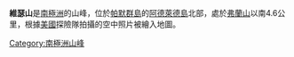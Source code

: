 {{coord|66|45|S|67|44|W|display=title}}

'''維瑟山'''是[[南極洲|南極洲]]的山峰，位於[[帕默群島|帕默群島]]的[[阿德萊德島|阿德萊德島]]北部，處於[[弗蘭山|弗蘭山]]以南4.6公里，根據[[美國|美國]]探險隊拍攝的空中照片被繪入地圖。

{{DEFAULTSORT:Visser Hill}}
[[Category:南極洲山峰|Category:南極洲山峰]]


{{AdelaideIsland-geo-stub}}